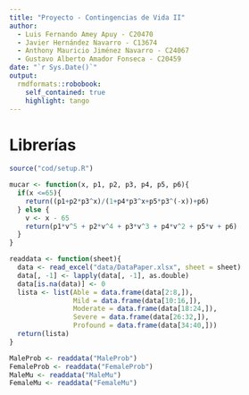 ```yaml
---
title: "Proyecto - Contingencias de Vida II"
author: 
  - Luis Fernando Amey Apuy - C20470
  - Javier Hernández Navarro - C13674
  - Anthony Mauricio Jiménez Navarro - C24067
  - Gustavo Alberto Amador Fonseca - C20459
date: "`r Sys.Date()`"
output:
  rmdformats::robobook:
    self_contained: true
    highlight: tango
---
```


# Librerías
```r
source("cod/setup.R")
```

```r
mucar <- function(x, p1, p2, p3, p4, p5, p6){
  if(x <=65){
    return((p1+p2*p3^x)/(1+p4*p3^x+p5*p3^(-x))+p6)
  } else {
    v <- x - 65
    return(p1*v^5 + p2*v^4 + p3*v^3 + p4*v^2 + p5*v + p6)
  }
}
```

```r
readdata <- function(sheet){
  data <- read_excel("data/DataPaper.xlsx", sheet = sheet)
  data[, -1] <- lapply(data[, -1], as.double)
  data[is.na(data)] <- 0 
  lista <- list(Able = data.frame(data[2:8,]),
                Mild = data.frame(data[10:16,]),
                Moderate = data.frame(data[18:24,]),
                Severe = data.frame(data[26:32,]), 
                Profound = data.frame(data[34:40,]))
  return(lista)
}
```

```r
MaleProb <- readdata("MaleProb")
FemaleProb <- readdata("FemaleProb")
MaleMu <- readdata("MaleMu")
FemaleMu <- readdata("FemaleMu")
```

















